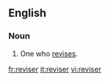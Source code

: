 {{also|réviser}}
==English==

===Noun===
{{en-noun}}

# One who [[revise]]s.

[[fr:reviser]]
[[it:reviser]]
[[vi:reviser]]